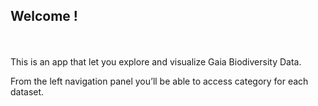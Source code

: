 ## Welcome !
<br><br>
This is an app that let you explore and visualize Gaia Biodiversity Data.

From the left navigation panel you'll be able to access category for each dataset.